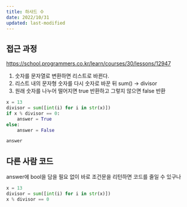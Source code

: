 ```yaml
---
title: 하샤드 수
date: 2022/10/31
updated: last-modified
---
```


## 접근 과정

[https://school.programmers.co.kr/learn/courses/30/lessons/12947](https://school.programmers.co.kr/learn/courses/30/lessons/12947)

1. 숫자를 문자열로 변환하면 리스트로 바뀐다.
2. 리스트 내의 문자형 숫자를 다시 숫자로 바꾼 뒤 sum() -> divisor
3. 원래 숫자를 나누어 떨어지면 true 반환하고 그렇지 않으면 false 반환

```python
x = 13
divisor = sum([int(i) for i in str(x)])
if x % divisor == 0:
    answer = True
else:
    answer = False

answer
```

## 다른 사람 코드

answer에 bool을 담을 필요 없이 바로 조건문을 리턴하면 코드를 줄일 수 있구나

```python
x = 13
divisor = sum([int(i) for i in str(x)])
x % divisor == 0
```
